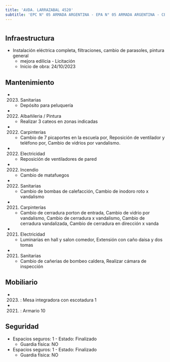 ```yaml
---
title: 'AVDA. LARRAZABAL 4520'
subtitle: 'EPC N° 05 ARMADA ARGENTINA - EPA N° 05 ARMADA ARGENTINA - CECIE N° 21 - JII N° 06/21°'
---
```


#
## Infraestructura

* Instalación eléctrica completa, filtraciones, cambio de parasoles, pintura general 
    + mejora edilicia - Licitación 
    + Inicio de obra: 24/10/2023 






## Mantenimiento

*  (2023) Sanitarias 
    + Depósito para peluquería

*  (2022) Albañileria / Pintura 
    + Realizar 3 cateos en zonas indicadas

*  (2022) Carpinterías 
    + Cambio de 7 picaportes en la escuela por, Reposición de ventilador y teléfono por, Cambio de vidrios por vandalismo.

*  (2022) Electricidad 
    + Reposición de ventiladores de pared

*  (2022) Incendio 
    + Cambio de matafuegos

*  (2022) Sanitarias 
    + Cambio de bombas de calefacción, Cambio de inodoro roto x vandalismo

*  (2021) Carpinterías 
    + Cambio de cerradura porton de entrada, Cambio de vidrio por vandalismo, Cambio de cerradura x vandalismo, Cambio de cerradura vandalizada, Cambio de cerradura en dirección x vanda

*  (2021) Electricidad 
    + Luminarias en hall y salon comedor, Extensión con caño daisa y dos tomas

*  (2021) Sanitarias 
    + Cambio de cañerias de bombeo caldera, Realizar cámara de inspección





## Mobiliario

*  (2023) : Mesa integradora con escotadura 1 

*  (2021) : Armario 10 





## Seguridad

*  Espacios seguros: 1 - Estado: Finalizado 
    + Guardia física: NO

*  Espacios seguros: 1 - Estado: Finalizado 
    + Guardia física: NO



